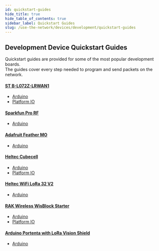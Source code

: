 ```yaml
---
id: quickstart-guides
hide_title: true
hide_table_of_contents: true
sidebar_label: Quickstart Guides
slug: /use-the-network/devices/development/quickstart-guides
---
```


## Development Device Quickstart Guides

Quickstart guides are provided for some of the most popular development boards.  
The guides cover every step needed to program and send packets on the network.

#### [ST B-L072Z-LRWAN1](/use-the-network/devices/development/stmicroelectronics/st-b-l072z-lrwan1)
- [Arduino](/use-the-network/devices/development/stmicroelectronics/st-b-l072z-lrwan1/arduino)
- [Platform IO](/use-the-network/devices/development/stmicroelectronics/st-b-l072z-lrwan1/platformio)

#### [Sparkfun Pro RF](/use-the-network/devices/development/sparkfun/pro-rf)
- [Arduino](/use-the-network/devices/development/sparkfun/pro-rf/arduino)

#### [Adafruit Feather MO](/use-the-network/devices/development/adafruit/adafruit-feather-m0-rfm95)
- [Arduino](/use-the-network/devices/development/adafruit/adafruit-feather-m0-rfm95/arduino)

#### [Heltec Cubecell](/use-the-network/devices/development/heltec/cubecell-dev-board)
- [Arduino](/use-the-network/devices/development/heltec/cubecell-dev-board/arduino)
- [Platform IO](/use-the-network/devices/development/heltec/cubecell-dev-board/platformio)

#### [Heltec WiFi LoRa 32 V2](/use-the-network/devices/development/heltec/wifi-lora-32-v2)
- [Arduino](/use-the-network/devices/development/heltec/wifi-lora-32-v2/arduino)

#### [RAK Wireless WisBlock Starter](/use-the-network/devices/development/rakwireless/wisblock-4631)
- [Arduino](/use-the-network/devices/development/rakwireless/wisblock-4631/arduino)
- [Platform IO](/use-the-network/devices/development/rakwireless/wisblock-4631/platformio)


#### [Arduino Portenta with LoRa Vision Shield](use-the-network/devices/development/arduino/lora-vision-shield)
- [Arduino](/use-the-network/devices/development/arduino/portenta-h7-with-lora-vision-shield/arduino)

